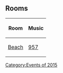 {{CPW|Talk Like a Pirate Day|Dia de FalARR Como um Pirata}}

==Rooms==
<center>
{|class="wikitable"
!Room
!Music
|-
|[[Media:RoomsBeach-TalkLikeAPirateDay.swf|Beach]]||[[Media:Music957.swf|957]]
|}
</center>

{{Events}}

[[Category:Events of 2015]]